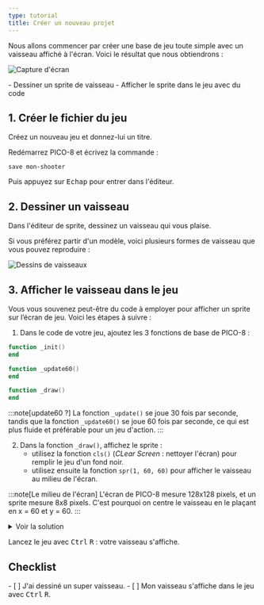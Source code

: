 ```yaml
---
type: tutorial
title: Créer un nouveau projet
---
```


Nous allons commencer par créer une base de jeu toute simple avec un vaisseau affiché à l'écran. Voici le résultat que nous obtiendrons :

![Capture d'écran](/images/flavie/1.png)

<PreCheck>
- Dessiner un sprite de vaisseau
- Afficher le sprite dans le jeu avec du code
</PreCheck>

## 1. Créer le fichier du jeu

Créez un nouveau jeu et donnez-lui un titre.

Redémarrez PICO-8 et écrivez la commande :

```shell
save mon-shooter
```

Puis appuyez sur <kbd>Echap</kbd> pour entrer dans l'éditeur.

## 2. Dessiner un vaisseau

Dans l'éditeur de sprite, dessinez un vaisseau qui vous plaise.

Si vous préférez partir d'un modèle, voici plusieurs formes de vaisseau que vous pouvez reproduire :

![Dessins de vaisseaux](/images/vaisseaux.png)

## 3. Afficher le vaisseau dans le jeu

Vous vous souvenez peut-être du code à employer pour afficher un sprite sur l’écran de jeu. Voici les étapes à suivre :

1. Dans le code de votre jeu, ajoutez les 3 fonctions de base de PICO-8 :

```lua
function _init()
end

function _update60()
end

function _draw()
end
```

:::note[update60 ?]
La fonction `_update()` se joue 30 fois par seconde, tandis que la fonction `_update60()` se joue 60 fois par seconde, ce qui est plus fluide et préférable pour un jeu d'action.
:::

2. Dans la fonction `_draw()`, affichez le sprite :
    - utilisez la fonction `cls()` (*CLear Screen* : nettoyer l'écran) pour remplir le jeu d'un fond noir.
    - utilisez ensuite la fonction `spr(1, 60, 60)` pour afficher le vaisseau au milieu de l'écran.

:::note[Le milieu de l'écran]
L'écran de PICO-8 mesure 128x128 pixels, et un sprite mesure 8x8 pixels. C'est pourquoi on centre le vaisseau en le plaçant en x = 60 et y = 60.
:::

<details>
<summary>Voir la solution</summary>

Votre code complet doit ressembler à ceci :

![Code du jeu](/images/flavie/2.png)

</details>

Lancez le jeu avec <kbd>Ctrl</kbd> <kbd>R</kbd> : votre vaisseau s'affiche.

<Box icon="check-list">

## Checklist

<Checklist>
- [ ] J'ai dessiné un super vaisseau.
- [ ] Mon vaisseau s'affiche dans le jeu avec <kbd>Ctrl</kbd> <kbd>R</kbd>.
</Checklist>
</Box>
